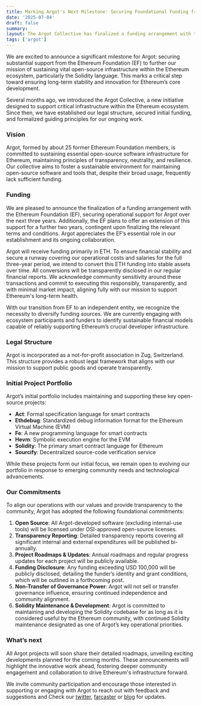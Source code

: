 ```yaml
---
title: Marking Argot's Next Milestone: Securing Foundational Funding from the Ethereum Foundation
date: '2025-07-04'
draft: false
summary: 
layout: The Argot Collective has finalized a funding arrangement with the Ethereum Foundation, securing operational support over the next three years, with a pathway to extending support for an additional 2 years.
tags: ['argot']
---
```


We are excited to announce a significant milestone for Argot: securing substantial support from the Ethereum Foundation (EF) to further our mission of sustaining vital open-source infrastructure within the Ethereum ecosystem, particularly the Solidity language. This marks a critical step toward ensuring long-term stability and innovation for Ethereum’s core development.

Several months ago, we introduced the Argot Collective, a new initiative designed to support critical infrastructure within the Ethereum ecosystem. Since then, we have established our legal structure, secured initial funding, and formalized guiding principles for our ongoing work.

### Vision
Argot, formed by about 25 former Ethereum Foundation members, is committed to sustaining essential open-source software infrastructure for Ethereum, maintaining principles of transparency, neutrality, and resilience. Our collective aims to foster a sustainable environment for maintaining open-source software and tools that, despite their broad usage, frequently lack sufficient funding.

### Funding
We are pleased to announce the finalization of a funding arrangement with the Ethereum Foundation (EF), securing operational support for Argot over the next three years. Additionally, the EF plans to offer an extension of this support for a further two years, contingent upon finalizing the relevant terms and conditions. Argot appreciates the EF’s essential role in our establishment and its ongoing collaboration.

Argot will receive funding primarily in ETH. To ensure financial stability and secure a runway covering our operational costs and salaries for the full three-year period, we intend to convert this ETH funding into stable assets over time. All conversions will be transparently disclosed in our regular financial reports. We acknowledge community sensitivity around these transactions and commit to executing this responsibly, transparently, and with minimal market impact, aligning fully with our mission to support Ethereum's long-term health.

With our transition from EF to an independent entity, we recognize the necessity to diversify funding sources. We are currently engaging with ecosystem participants and funders to identify sustainable financial models capable of reliably supporting Ethereum’s crucial developer infrastructure.

### Legal Structure
Argot is incorporated as a not-for-profit association in Zug, Switzerland. This structure provides a robust legal framework that aligns with our mission to support public goods and operate transparently.

### Initial Project Portfolio
Argot’s initial portfolio includes maintaining and supporting these key open-source projects:

- **Act**: Formal specification language for smart contracts
- **Ethdebug**: Standardized debug information format for the Ethereum Virtual Machine (EVM)
- **Fe**: A new programming language for smart contracts
- **Hevm**: Symbolic execution engine for the EVM
- **Solidity**: The primary smart contract language for Ethereum
- **Sourcify**: Decentralized source-code verification service

While these projects form our initial focus, we remain open to evolving our portfolio in response to emerging community needs and technological advancements.

### Our Commitments
To align our operations with our values and provide transparency to the community, Argot has adopted the following foundational commitments:

1. **Open Source**: All Argot-developed software (excluding internal-use tools) will be licensed under OSI-approved open-source licenses.
2. **Transparency Reporting**: Detailed transparency reports covering all significant internal and external expenditures will be published bi-annually.
3. **Project Roadmaps & Updates**: Annual roadmaps and regular progress updates for each project will be publicly available.
4. **Funding Disclosure**: Any funding exceeding USD 100,000 will be publicly disclosed, detailing the funder’s identity and grant conditions, which will be outlined in a forthcoming post.
5. **Non-Transfer of Governance Power**: Argot will not sell or transfer governance influence, ensuring continued independence and community alignment.
6. **Solidity Maintenance & Development**: Argot is committed to maintaining and developing the Solidity codebase for as long as it is considered useful by the Ethereum community, with continued Solidity maintenance designated as one of Argot’s key operational priorities.

### What’s next
All Argot projects will soon share their detailed roadmaps, unveiling exciting developments planned for the coming months. These announcements will highlight the innovative work ahead, fostering deeper community engagement and collaboration to drive Ethereum's infrastructure forward.

We invite community participation and encourage those interested in supporting or engaging with Argot to reach out with feedback and suggestions and Check our [twitter](https://twitter.com/argotorg), [farcaster](https://warpcast.com/argotorg) or [blog](https://argot.org/blog) for updates.
